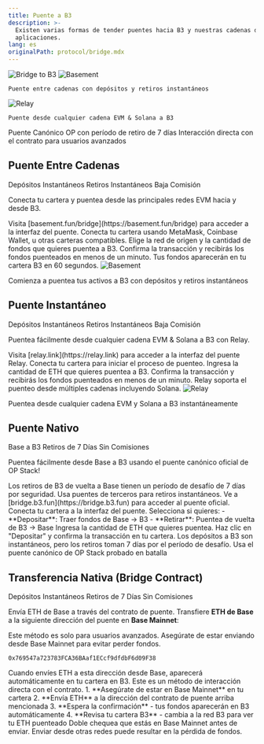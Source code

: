 ```yaml
---
title: Puente a B3
description: >-
  Existen varias formas de tender puentes hacia B3 y nuestras cadenas de
  aplicaciones.
lang: es
originalPath: protocol/bridge.mdx
---
```

<img src="/images/b3-banner.png" alt="Bridge to B3" className="w-full rounded-xl" />

<CardGroup cols={2}>
  <Card title="Basement Bridge"  href="https://basement.fun/bridge">
    <img src="/images/bsmnt-logo.svg" alt="Basement" className="p-8 bg-black rounded-2xl my-3" />

    Puente entre cadenas con depósitos y retiros instantáneos
  </Card>
  
  <Card title="Relay Bridge" href="https://relay.link/bridge/base?fromChainId=8453&fromCurrency=0xb3b32f9f8827d4634fe7d973fa1034ec9fddb3b3&toCurrency=0xb3b32f9f8827d4634fe7d973fa1034ec9fddb3b3">
    <img src="/images/relay-logo.avif" alt="Relay" className="p-8 bg-black rounded-2xl my-3" />

    Puente desde cualquier cadena EVM & Solana a B3
  </Card>
  
  <Card title="Native Bridge" icon="bridge" href="#native-bridge">
    Puente Canónico OP con período de retiro de 7 días
  </Card>
  
  <Card title="Bridge Contract" icon="code" href="#bridge-contract">
    Interacción directa con el contrato para usuarios avanzados
  </Card>
</CardGroup>

## Puente Entre Cadenas

<div style={{ marginBottom: '16px' }}>
  <span style={{ backgroundColor: '#3b82f6', color: 'white', padding: '4px 8px', borderRadius: '4px', fontSize: '12px', marginRight: '8px' }}>Depósitos Instantáneos</span>
  <span style={{ backgroundColor: '#8b5cf6', color: 'white', padding: '4px 8px', borderRadius: '4px', fontSize: '12px', marginRight: '8px' }}>Retiros Instantáneos</span>
  <span style={{ backgroundColor: '#10b981', color: 'white', padding: '4px 8px', borderRadius: '4px', fontSize: '12px' }}>Baja Comisión</span>
</div>

Conecta tu cartera y puentea desde las principales redes EVM hacia y desde B3.

<Steps>
<Step title="Ir al Basement Bridge">
  Visita [basement.fun/bridge](https://basement.fun/bridge) para acceder a la interfaz del puente.
</Step>

<Step title="Conectar tu Cartera">
  Conecta tu cartera usando MetaMask, Coinbase Wallet, u otras carteras compatibles.
</Step>

<Step title="Seleccionar red & fondos">
  Elige la red de origen y la cantidad de fondos que quieres puentea a B3.
</Step>

<Step title="Confirmar transacción">
  Confirma la transacción y recibirás los fondos puenteados en menos de un minuto.
  
  <Check>
  Tus fondos aparecerán en tu cartera B3 en 60 segundos.
  </Check>
</Step>
</Steps>

<Card title="Usar Basement Bridge" href="https://basement.fun" cta="Usar Puente" horizontal>
  <img src="/images/bsmnt-logo.svg" alt="Basement" className="w-32" />

  Comienza a puentea tus activos a B3 con depósitos y retiros instantáneos
</Card>

## Puente Instantáneo

<div style={{ marginBottom: '16px' }}>
  <span style={{ backgroundColor: '#3b82f6', color: 'white', padding: '4px 8px', borderRadius: '4px', fontSize: '12px', marginRight: '8px' }}>Depósitos Instantáneos</span>
  <span style={{ backgroundColor: '#8b5cf6', color: 'white', padding: '4px 8px', borderRadius: '4px', fontSize: '12px', marginRight: '8px' }}>Retiros Instantáneos</span>
  <span style={{ backgroundColor: '#10b981', color: 'white', padding: '4px 8px', borderRadius: '4px', fontSize: '12px' }}>Baja Comisión</span>
</div>

Puentea fácilmente desde cualquier cadena EVM & Solana a B3 con Relay.

<Steps>
<Step title="Ir al Relay Bridge">
  Visita [relay.link](https://relay.link) para acceder a la interfaz del puente Relay.
</Step>

<Step title="Conectar tu Cartera">
  Conecta tu cartera para iniciar el proceso de puenteo.
</Step>

<Step title="Ingresar cantidad a puentea">
  Ingresa la cantidad de ETH que quieres puentea a B3.
</Step>

<Step title="Confirmar transacción">
  Confirma la transacción y recibirás los fondos puenteados en menos de un minuto.
  
  <Check>
  Relay soporta el puenteo desde múltiples cadenas incluyendo Solana.
  </Check>
</Step>
</Steps>

<Card title="Usar Relay Bridge" href="https://relay.link" cta="Usar Puente" horizontal>
  <img src="/images/relay-logo.avif" alt="Relay" className="w-32" />

  Puentea desde cualquier cadena EVM y Solana a B3 instantáneamente
</Card>

## Puente Nativo

<div style={{ marginBottom: '16px' }}>
  <span style={{ backgroundColor: '#3b82f6', color: 'white', padding: '4px 8px', borderRadius: '4px', fontSize: '12px', marginRight: '8px' }}>Base a B3</span>
  <span style={{ backgroundColor: '#f59e0b', color: 'white', padding: '4px 8px', borderRadius: '4px', fontSize: '12px', marginRight: '8px' }}>Retiros de 7 Días</span>
  <span style={{ backgroundColor: '#10b981', color: 'white', padding: '4px 8px', borderRadius: '4px', fontSize: '12px' }}>Sin Comisiones</span>
</div>

Puentea fácilmente desde Base a B3 usando el puente canónico oficial de OP Stack!

<Warning>
Los retiros de B3 de vuelta a Base tienen un período de desafío de 7 días por seguridad. Usa puentes de terceros para retiros instantáneos.
</Warning>

<Steps>
<Step title="Visitar el puente">
  Ve a [bridge.b3.fun](https://bridge.b3.fun) para acceder al puente oficial.
</Step>

<Step title="Conectar tu Cartera">
  Conecta tu cartera a la interfaz del puente.
</Step>

<Step title="Elegir dirección">
  Selecciona si quieres:
  - **Depositar**: Traer fondos de Base → B3
  - **Retirar**: Puentea de vuelta de B3 → Base
</Step>

<Step title="Ingresar cantidad">
  Ingresa la cantidad de ETH que quieres puentea.
</Step>

<Step title="Completar transacción">
  Haz clic en "Depositar" y confirma la transacción en tu cartera.
  
  <Tip>
  Los depósitos a B3 son instantáneos, pero los retiros toman 7 días por el período de desafío.
  </Tip>
</Step>
</Steps>

<Card title="Usar Puente Oficial" icon="bridge" href="https://bridge.b3.fun" cta="Puentea" horizontal>
  Usa el puente canónico de OP Stack probado en batalla
</Card>

## Transferencia Nativa (Bridge Contract)

<div style={{ marginBottom: '16px' }}>
  <span style={{ backgroundColor: '#3b82f6', color: 'white', padding: '4px 8px', borderRadius: '4px', fontSize: '12px', marginRight: '8px' }}>Depósitos Instantáneos</span>
  <span style={{ backgroundColor: '#f59e0b', color: 'white', padding: '4px 8px', borderRadius: '4px', fontSize: '12px', marginRight: '8px' }}>Retiros de 7 Días</span>
  <span style={{ backgroundColor: '#10b981', color: 'white', padding: '4px 8px', borderRadius: '4px', fontSize: '12px' }}>Sin Comisiones</span>
</div>

Envía ETH de Base a través del contrato de puente. Transfiere **ETH de Base** a la siguiente dirección del puente en **Base Mainnet**:

<Warning>
Este método es solo para usuarios avanzados. Asegúrate de estar enviando desde Base Mainnet para evitar perder fondos.
</Warning>

```text Dirección del Puente
0x769547a723783FCA36BAaf1ECcf9dfdbF6d09F38
```

<Note>
Cuando envíes ETH a esta dirección desde Base, aparecerá automáticamente en tu cartera en B3. Este es un método de interacción directa con el contrato.
</Note>

<Accordion title="Cómo usar el contrato de puente">
1. **Asegúrate de estar en Base Mainnet** en tu cartera
2. **Envía ETH** a la dirección del contrato de puente arriba mencionada
3. **Espera la confirmación** - tus fondos aparecerán en B3 automáticamente
4. **Revisa tu cartera B3** - cambia a la red B3 para ver tu ETH puenteado

<Warning>
Doble chequea que estás en Base Mainnet antes de enviar. Enviar desde otras redes puede resultar en la pérdida de fondos.
</Warning>
</Accordion>
